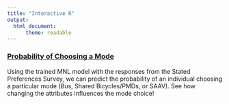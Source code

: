 ```yaml
---
title: "Interactive R"
output: 
  html_document:
      theme: readable
---
```



### <a href="https://lihweilihwei.shinyapps.io/probabilitiesapp/" target="_blank">Probability of Choosing a Mode</a>

Using the trained MNL model with the responses from the Stated Preferences Survey, we can predict the probability of an individual choosing a particular mode (Bus, Shared Bicycles/PMDs, or SAAV). See how changing the attributes influences the mode choice!  


